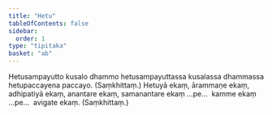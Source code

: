 ```yaml
---
title: "Hetu"
tableOfContents: false
sidebar:
  order: 1
type: "tipitaka"
basket: "ab"
---
```



<DynamicBreadcrumb />

<Division number="28">

<Paragraph number="1312">
Hetusampayutto kusalo dhammo hetusampayuttassa kusalassa dhammassa hetupaccayena paccayo. (Saṃkhittaṃ.)
</Paragraph>

<Paragraph number="1313">
Hetuyā ekaṃ, ārammaṇe ekaṃ, adhipatiyā ekaṃ, anantare ekaṃ, samanantare ekaṃ …pe…  kamme ekaṃ …pe…  avigate ekaṃ. (Saṃkhittaṃ.)
</Paragraph>
</Division>